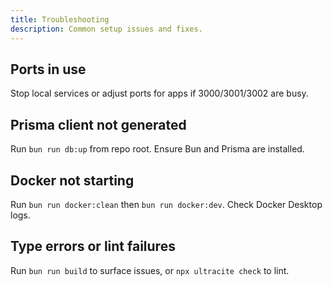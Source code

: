 ```yaml
---
title: Troubleshooting
description: Common setup issues and fixes.
---
```


## Ports in use

Stop local services or adjust ports for apps if 3000/3001/3002 are busy.

## Prisma client not generated

Run `bun run db:up` from repo root. Ensure Bun and Prisma are installed.

## Docker not starting

Run `bun run docker:clean` then `bun run docker:dev`. Check Docker Desktop logs.

## Type errors or lint failures

Run `bun run build` to surface issues, or `npx ultracite check` to lint.


